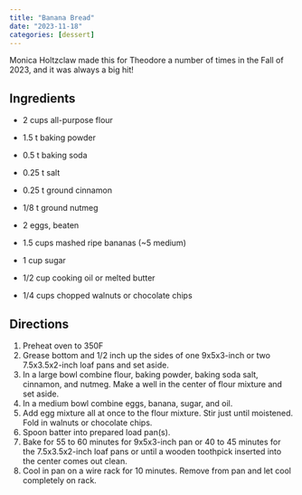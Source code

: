 ```yaml
---
title: "Banana Bread"
date: "2023-11-18"
categories: [dessert]
---
```


Monica Holtzclaw made this for Theodore a number of times in the Fall of 2023, and it was always a big hit!

## Ingredients

-   2 cups all-purpose flour

-   1.5 t baking powder

-   0.5 t baking soda

-   0.25 t salt

-   0.25 t ground cinnamon

-   1/8 t ground nutmeg

-   2 eggs, beaten

-   1.5 cups mashed ripe bananas (\~5 medium)

-   1 cup sugar

-   1/2 cup cooking oil or melted butter

-   1/4 cups chopped walnuts or chocolate chips

## Directions

1.  Preheat oven to 350F
2.  Grease bottom and 1/2 inch up the sides of one 9x5x3-inch or two 7.5x3.5x2-inch loaf pans and set aside.
3.  In a large bowl combine flour, baking powder, baking soda salt, cinnamon, and nutmeg. Make a well in the center of flour mixture and set aside.
4.  In a medium bowl combine eggs, banana, sugar, and oil.
5.  Add egg mixture all at once to the flour mixture. Stir just until moistened. Fold in walnuts or chocolate chips.
6.  Spoon batter into prepared load pan(s).
7.  Bake for 55 to 60 minutes for 9x5x3-inch pan or 40 to 45 minutes for the 7.5x3.5x2-inch loaf pans or until a wooden toothpick inserted into the center comes out clean.
8.  Cool in pan on a wire rack for 10 minutes. Remove from pan and let cool completely on rack.
